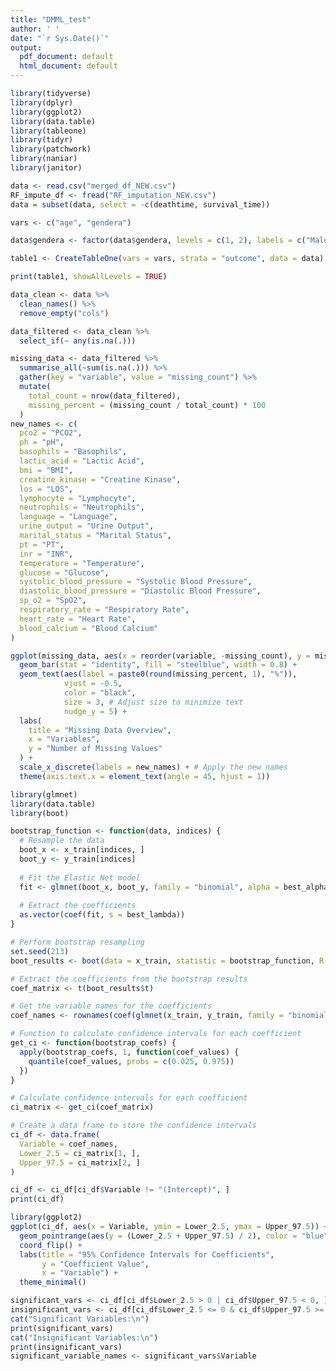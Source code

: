```yaml
---
title: "DMML_test"
author: ' '
date: "`r Sys.Date()`"
output:
  pdf_document: default
  html_document: default
---
```



```r
library(tidyverse)
library(dplyr)
library(ggplot2)
library(data.table)
library(tableone)
library(tidyr)
library(patchwork)
library(naniar)
library(janitor)
```

```r
data <- read.csv("merged_df_NEW.csv")
RF_impute_df <- fread("RF_imputation_NEW.csv")
data = subset(data, select = -c(deathtime, survival_time))
```



```r
vars <- c("age", "gendera")

data$gendera <- factor(data$gendera, levels = c(1, 2), labels = c("Male", "Female"))

table1 <- CreateTableOne(vars = vars, strata = "outcome", data = data)

print(table1, showAllLevels = TRUE)
```


```r
data_clean <- data %>%
  clean_names() %>%
  remove_empty("cols")

data_filtered <- data_clean %>%
  select_if(~ any(is.na(.)))

missing_data <- data_filtered %>%
  summarise_all(~sum(is.na(.))) %>%
  gather(key = "variable", value = "missing_count") %>%
  mutate(
    total_count = nrow(data_filtered),
    missing_percent = (missing_count / total_count) * 100
  )
new_names <- c(
  pco2 = "PCO2",
  ph = "pH",
  basophils = "Basophils",
  lactic_acid = "Lactic Acid",
  bmi = "BMI",
  creatine_kinase = "Creatine Kinase",
  los = "LOS",
  lymphocyte = "Lymphocyte",
  neutrophils = "Neutrophils",
  language = "Language",
  urine_output = "Urine Output",
  marital_status = "Marital Status",
  pt = "PT",
  inr = "INR",
  temperature = "Temperature",
  glucose = "Glucose",
  systolic_blood_pressure = "Systolic Blood Pressure",
  diastolic_blood_pressure = "Diastolic Blood Pressure",
  sp_o2 = "SpO2",
  respiratory_rate = "Respiratory Rate",
  heart_rate = "Heart Rate",
  blood_calcium = "Blood Calcium"
)

ggplot(missing_data, aes(x = reorder(variable, -missing_count), y = missing_count)) +
  geom_bar(stat = "identity", fill = "steelblue", width = 0.8) + 
  geom_text(aes(label = paste0(round(missing_percent, 1), "%")), 
            vjust = -0.5, 
            color = "black",
            size = 3, # Adjust size to minimize text
            nudge_y = 5) +
  labs(
    title = "Missing Data Overview",
    x = "Variables",
    y = "Number of Missing Values"
  ) +
  scale_x_discrete(labels = new_names) + # Apply the new names
  theme(axis.text.x = element_text(angle = 45, hjust = 1))
```




```r
library(glmnet)
library(data.table)
library(boot)

bootstrap_function <- function(data, indices) {
  # Resample the data
  boot_x <- x_train[indices, ]
  boot_y <- y_train[indices]
  
  # Fit the Elastic Net model
  fit <- glmnet(boot_x, boot_y, family = "binomial", alpha = best_alpha, lambda = best_lambda)
  
  # Extract the coefficients
  as.vector(coef(fit, s = best_lambda))
}

# Perform bootstrap resampling
set.seed(213)
boot_results <- boot(data = x_train, statistic = bootstrap_function, R = 1000)

# Extract the coefficients from the bootstrap results
coef_matrix <- t(boot_results$t)

# Get the variable names for the coefficients
coef_names <- rownames(coef(glmnet(x_train, y_train, family = "binomial", alpha = best_alpha, lambda = best_lambda)))

# Function to calculate confidence intervals for each coefficient
get_ci <- function(bootstrap_coefs) {
  apply(bootstrap_coefs, 1, function(coef_values) {
    quantile(coef_values, probs = c(0.025, 0.975))
  })
}

# Calculate confidence intervals for each coefficient
ci_matrix <- get_ci(coef_matrix)

# Create a data frame to store the confidence intervals
ci_df <- data.frame(
  Variable = coef_names,
  Lower_2.5 = ci_matrix[1, ],
  Upper_97.5 = ci_matrix[2, ]
)

ci_df <- ci_df[ci_df$Variable != "(Intercept)", ]
print(ci_df)
```

```r
library(ggplot2)
ggplot(ci_df, aes(x = Variable, ymin = Lower_2.5, ymax = Upper_97.5)) +
  geom_pointrange(aes(y = (Lower_2.5 + Upper_97.5) / 2), color = "blue") +
  coord_flip() +
  labs(title = "95% Confidence Intervals for Coefficients",
       y = "Coefficient Value",
       x = "Variable") +
  theme_minimal()

```
```r
significant_vars <- ci_df[ci_df$Lower_2.5 > 0 | ci_df$Upper_97.5 < 0, ]
insignificant_vars <- ci_df[ci_df$Lower_2.5 <= 0 & ci_df$Upper_97.5 >= 0, ]
cat("Significant Variables:\n")
print(significant_vars)
cat("Insignificant Variables:\n")
print(insignificant_vars)
significant_variable_names <- significant_vars$Variable
```

